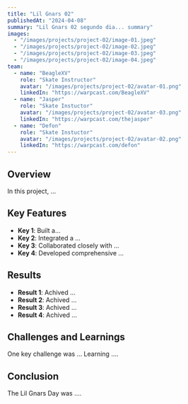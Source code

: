 ```yaml
---
title: "Lil Gnars 02"
publishedAt: "2024-04-08"
summary: "Lil Gnars 02 segundo dia... summary"
images:
  - "/images/projects/project-02/image-01.jpeg"
  - "/images/projects/project-02/image-02.jpeg"
  - "/images/projects/project-02/image-03.jpeg"
  - "/images/projects/project-02/image-04.jpeg"
team:
  - name: "BeagleXV"
    role: "Skate Instructor"
    avatar: "/images/projects/project-02/avatar-01.png"
    linkedIn: "https://warpcast.com/BeagleXV"
  - name: "Jasper"
    role: "Skate Instuctor"
    avatar: "/images/projects/project-02/avatar-03.png"
    linkedIn: "https://warpcast.com/thejasper"
  - name: "Defon"
    role: "Skate Instuctor"
    avatar: "/images/projects/project-02/avatar-02.png"
    linkedIn: "https://warpcast.com/defon"
---
```


## Overview

In this project, ...

## Key Features

- **Key 1**: Built a...
- **Key 2**: Integrated a ...
- **Key 3**: Collaborated closely with ...
- **Key 4**: Developed comprehensive ...

## Results

- **Result 1**: Achived ...
- **Result 2**: Achived ...
- **Result 3**: Achived ...
- **Result 4**: Achived ...

## Challenges and Learnings

One key challenge was ... Learning ....

## Conclusion

The Lil Gnars Day was ....
